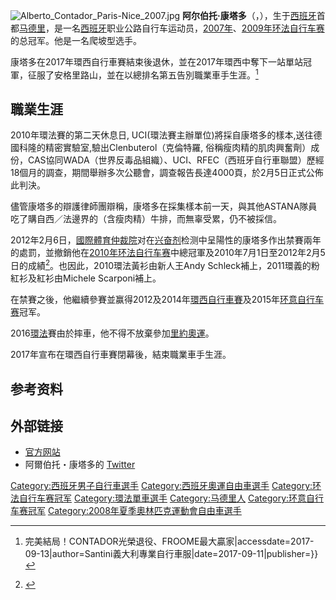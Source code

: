 {{noteTA
|T=zh-hans:阿尔伯托·康塔多; zh-tw:阿爾伯托·康塔多; zh-hk:干達度;
|1=zh-hans:阿尔伯托·康塔多; zh-tw:阿爾伯托·康塔多; zh-hk:干達度;
}}
{{Infobox cyclist
| name = Alberto Contador
| image = Tour de France 2017, contador (36124024546) (cropped).jpg
| caption = Contador at the [[2017_Tour_de_France|2017 Tour de France]]
| fullname = Alberto Contador Velasco
| nickname = El Pistolero
| birth_date = {{birth date and age|1982|12|6|df=yes}}
| birth_place = [[Pinto,_Madrid|Pinto, Madrid]], Spain
| height = {{height|m=1.76|precision=0}}<ref name="Saxo profile">{{cite web|title=Alberto Contador|url=http://tinkoffsaxo.com/person_profiles.asp?p_id=204|work={{ct|SAX|2014}}|publisher=Riis Cycling|accessdate=5 January 2014}}</ref>
| weight = {{convert|62|kg|lb st|abbr=on}}<ref name="Saxo profile"/>
| currentteam = {{ct|Trek–Segafredo}}
| discipline = Road
| role = Rider
| ridertype = All-rounder<br>Climbing Specialist
| amateuryears1 =
| amateurteam1 =
| proyears1 = 2003–2006
| proteam1 = {{ct|ONC|2003}}
| proyears2 = 2007
| proteam2 = {{ct|DSC|2007}}
| proyears3 = 2008–2010
| proteam3 = {{ct|AST|2008}}
| proyears4 = 2011–2016
| proteam4 = {{ct|SAX|2011}}<ref name="Contador contract">{{cite news|url=http://www.cyclingnews.com/news/riis-continues-to-support-contador-despite-ban|title=Riis continues to support Contador despite ban|work=Cycling News|publisher=Future Publishing Limited|date=7 February 2012|accessdate=7 February 2012}}</ref>
| majorwins = '''[[Grand_Tour_(cycling)|Grand Tours]]'''
:'''[[Tour_de_France|Tour de France]]'''
::'''[[Maillot_jaune|General classification]]''' ([[2007_Tour_de_France|2007]], [[2009_Tour_de_France|2009]])
::[[Young_rider_classification_in_the_Tour_de_France|Young rider classification]] ([[2007_Tour_de_France|2007]])
::3 individual stages ([[2007_Tour_de_France|2007]], [[2009_Tour_de_France|2009]])
:'''[[Giro_d'Italia|Giro d'Italia]]'''
::'''[[Maglia_rosa|General classification]]''' ([[2008_Giro_d'Italia|2008]], [[2015_Giro_d'Italia|2015]])
:'''[[Vuelta_a_España|Vuelta a España]]'''
::'''[[General_classification_in_the_Vuelta_a_España|General classification]]''' ([[2008_Vuelta_a_España|2008]], [[2012_Vuelta_a_España|2012]], [[2014_Vuelta_a_España|2014]])
::[[Combination_classification_in_the_Vuelta_a_España|Combination classification]] ([[2008_Vuelta_a_España|2008]], [[2014_Vuelta_a_España|2014]])
::5 individual stages ([[2008_Vuelta_a_España|2008]], [[2012_Vuelta_a_España|2012]], [[2014_Vuelta_a_España|2014]])
'''[[Race_stage|Stage races]]'''
:[[Paris–Nice|Paris–Nice]] ([[2007_Paris–Nice|2007]], [[2010_Paris–Nice|2010]])
:[[Tirreno–Adriatico|Tirreno–Adriatico]] ([[2014_Tirreno–Adriatico|2014]])
:[[Tour_of_the_Basque_Country|Tour of the Basque Country]] ([[2008_Tour_of_the_Basque_Country|2008]], [[2009_Tour_of_the_Basque_Country|2009]], [[2014_Tour_of_the_Basque_Country|2014]])
:{{nowrap|[[Vuelta_a_Castilla_y_León|Vuelta a Castilla y León]] (2007, [[2008_Vuelta_a_Castilla_y_León|2008]], [[2010_Vuelta_a_Castilla_y_León|2010]])}}
:[[Volta_ao_Algarve|Volta ao Algarve]] (2009, [[2010_Volta_ao_Algarve|2010]])
'''[[Classic_cycle_races|Single-day races and Classics]]''' <br />
:[[Spanish_National_Time_Trial_Championships|National Time Trial Championships]] ([[2009_national_cycling_championships|2009]])
:[[Milano–Torino|Milano–Torino]] ([[2012_Milano–Torino|2012]])
| updated = 13 Sep 2017
}}
[[File:Alberto_Contador_Paris-Nice_2007.jpg|thumb]]
'''阿尔伯托·康塔多'''（{{lang|es|Alberto Contador}}，{{bd|1982年|12月6日|catIdx=Contador, Alberto}}），生于[[西班牙|西班牙]]首都[[马德里|马德里]]，是一名[[西班牙|西班牙]]职业公路自行车运动员，[[2007年环法自行车赛|2007年]]、[[2009年环法自行车赛|2009年]][[环法自行车赛|环法自行车赛]]的总冠军。他是一名爬坡型选手。

康塔多在2017年環西自行車賽結束後退休，並在2017年環西中奪下一站單站冠軍，征服了安格里路山，並在以總排名第五告別職業車手生涯。<ref>{{Cite web|url=http://www.santinisms.tw/Blog_Detail.aspx?ID=dd1ab55b-b59b-4afc-a37f-a79f417322a8&ParentID=f2043a89-2312-43d3-b34d-96212c4c36b5|title=環西戰報 {{!}} 完美結局！CONTADOR光榮退役、FROOME最大贏家|accessdate=2017-09-13|author=Santini義大利專業自行車服|date=2017-09-11|publisher=}}</ref>

== 職業生涯 ==

2010年環法賽的第二天休息日, UCI(環法賽主辦單位)將採自康塔多的樣本,送往德國科隆的精密實驗室,驗出Clenbuterol（克倫特羅, 俗稱瘦肉精的肌肉興奮劑）成份，CAS協同WADA（世界反毒品組織）、UCI、RFEC（西班牙自行車聯盟）歷經18個月的調查，期間舉辦多次公聽會，調查報告長達4000頁，於2月5日正式公佈此判決。

儘管康塔多的辯護律師團辯稱，康塔多在採集樣本前一天，與其他ASTANA隊員吃了購自西／法邊界的（含瘦肉精）牛排，而無辜受累，仍不被採信。

2012年2月6日，[[國際體育仲裁院|國際體育仲裁院]]对在[[兴奋剂|兴奋剂]]检测中呈陽性的康塔多作出禁賽兩年的處罰，並撤銷他在[[2010年环法自行车赛|2010年]][[环法自行车赛|环法自行车赛]]中總冠軍及2010年7月1日至2012年2月5日的成績<ref name="cascontador">{{cite news|url=http://www.cyclingnews.com/news/cas-sanction-contador-with-two-year-ban-in-clenbuterol-case|title=CAS sanctions Contador with two-year ban in clenbutorol case|date=6 February 2012|accessdate=6 February 2012|publisher=Future Publishing Limited|work=Cycling News|archive-date=2014-07-07|archive-url=https://web.archive.org/web/20140707175038/http://www.cyclingnews.com/news/cas-sanction-contador-with-two-year-ban-in-clenbuterol-case|dead-url=no}}</ref>。也因此，2010環法黃衫由新人王Andy Schleck補上，2011環義的粉紅衫及紅衫由Michele Scarponi補上。

在禁賽之後，他繼續參賽並赢得2012及2014年[[環西自行車賽|環西自行車賽]]及2015年[[环意自行车赛|环意自行车赛]]冠军。

2016[[環法|環法]]賽由於摔車，他不得不放棄參加[[里約奧運|里約奧運]]。

2017年宣布在環西自行車賽閉幕後，結束職業車手生涯。

== 参考资料 ==
{{reflist}}

== 外部链接 ==
* [https://web.archive.org/web/20100514091942/http://www.albertocontador.es/ 官方网站]
* 阿爾伯托・康塔多的 [https://twitter.com/albertocontador Twitter]

{{DEFAULTSORT:Contador, Alberto}}

[[Category:西班牙男子自行車選手|Category:西班牙男子自行車選手]]
[[Category:西班牙奧運自由車選手|Category:西班牙奧運自由車選手]]
[[Category:环法自行车赛冠军|Category:环法自行车赛冠军]]
[[Category:環法單車選手|Category:環法單車選手]]
[[Category:马德里人|Category:马德里人]]
[[Category:环意自行车赛冠军|Category:环意自行车赛冠军]]
[[Category:2008年夏季奧林匹克運動會自由車選手|Category:2008年夏季奧林匹克運動會自由車選手]]